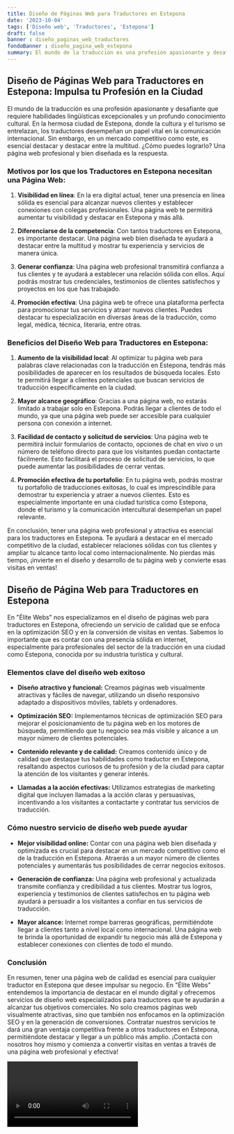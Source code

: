 ```yaml
---
title: Diseño de Páginas Web para Traductores en Estepona
date: '2023-10-04'
tags: ['Diseño web', 'Traductores', 'Estepona']
draft: false
banner : diseño_paginas_web_traductores
fondoBanner : diseño_pagina_web_estepona
summary: El mundo de la traducción es una profesión apasionante y desafiante que requiere habilidades lingüísticas excepcionales y un profundo conocimiento cultural. En la hermosa ciudad de Estepona, donde la cultura y el turismo se entrelazan, los traductores desempeñan un papel vital en la comunicación internacional. Sin embargo, en un mercado competitivo como este, es esencial destacar y destacar entre la multitud. ¿Cómo puedes lograrlo? Una página web profesional y bien diseñada es la respuesta.
---
```


## **Diseño de Páginas Web para Traductores en Estepona: Impulsa tu Profesión en la Ciudad**

El mundo de la traducción es una profesión apasionante y desafiante que requiere habilidades lingüísticas excepcionales y un profundo conocimiento cultural. En la hermosa ciudad de Estepona, donde la cultura y el turismo se entrelazan, los traductores desempeñan un papel vital en la comunicación internacional. Sin embargo, en un mercado competitivo como este, es esencial destacar y destacar entre la multitud. ¿Cómo puedes lograrlo? Una página web profesional y bien diseñada es la respuesta.

### **Motivos por los que los Traductores en Estepona necesitan una Página Web:**

1. **Visibilidad en línea**: En la era digital actual, tener una presencia en línea sólida es esencial para alcanzar nuevos clientes y establecer conexiones con colegas profesionales. Una página web te permitirá aumentar tu visibilidad y destacar en Estepona y más allá.

2. **Diferenciarse de la competencia**: Con tantos traductores en Estepona, es importante destacar. Una página web bien diseñada te ayudará a destacar entre la multitud y mostrar tu experiencia y servicios de manera única.

3. **Generar confianza**: Una página web profesional transmitirá confianza a tus clientes y te ayudará a establecer una relación sólida con ellos. Aquí podrás mostrar tus credenciales, testimonios de clientes satisfechos y proyectos en los que has trabajado.

4. **Promoción efectiva**: Una página web te ofrece una plataforma perfecta para promocionar tus servicios y atraer nuevos clientes. Puedes destacar tu especialización en diversas áreas de la traducción, como legal, médica, técnica, literaria, entre otras.

### **Beneficios del Diseño Web para Traductores en Estepona:**

1. **Aumento de la visibilidad local**: Al optimizar tu página web para palabras clave relacionadas con la traducción en Estepona, tendrás más posibilidades de aparecer en los resultados de búsqueda locales. Esto te permitirá llegar a clientes potenciales que buscan servicios de traducción específicamente en la ciudad.

2. **Mayor alcance geográfico**: Gracias a una página web, no estarás limitado a trabajar solo en Estepona. Podrás llegar a clientes de todo el mundo, ya que una página web puede ser accesible para cualquier persona con conexión a internet.

3. **Facilidad de contacto y solicitud de servicios**: Una página web te permitirá incluir formularios de contacto, opciones de chat en vivo o un número de teléfono directo para que los visitantes puedan contactarte fácilmente. Esto facilitará el proceso de solicitud de servicios, lo que puede aumentar las posibilidades de cerrar ventas.

4. **Promoción efectiva de tu portafolio**: En tu página web, podrás mostrar tu portafolio de traducciones exitosas, lo cual es imprescindible para demostrar tu experiencia y atraer a nuevos clientes. Esto es especialmente importante en una ciudad turística como Estepona, donde el turismo y la comunicación intercultural desempeñan un papel relevante.

En conclusión, tener una página web profesional y atractiva es esencial para los traductores en Estepona. Te ayudará a destacar en el mercado competitivo de la ciudad, establecer relaciones sólidas con tus clientes y ampliar tu alcance tanto local como internacionalmente. No pierdas más tiempo, ¡invierte en el diseño y desarrollo de tu página web y convierte esas visitas en ventas!

<GifSeo />

<Cta />

## Diseño de Página Web para Traductores en Estepona

En "Élite Webs" nos especializamos en el diseño de páginas web para traductores en Estepona, ofreciendo un servicio de calidad que se enfoca en la optimización SEO y en la conversión de visitas en ventas. Sabemos lo importante que es contar con una presencia sólida en internet, especialmente para profesionales del sector de la traducción en una ciudad como Estepona, conocida por su industria turística y cultural.

### Elementos clave del diseño web exitoso

- **Diseño atractivo y funcional:** Creamos páginas web visualmente atractivas y fáciles de navegar, utilizando un diseño responsivo adaptado a dispositivos móviles, tablets y ordenadores.

- **Optimización SEO:** Implementamos técnicas de optimización SEO para mejorar el posicionamiento de tu página web en los motores de búsqueda, permitiendo que tu negocio sea más visible y alcance a un mayor número de clientes potenciales.

- **Contenido relevante y de calidad:** Creamos contenido único y de calidad que destaque tus habilidades como traductor en Estepona, resaltando aspectos curiosos de tu profesión y de la ciudad para captar la atención de los visitantes y generar interés.

- **Llamadas a la acción efectivas:** Utilizamos estrategias de marketing digital que incluyen llamadas a la acción claras y persuasivas, incentivando a los visitantes a contactarte y contratar tus servicios de traducción.

### Cómo nuestro servicio de diseño web puede ayudar

- **Mejor visibilidad online:** Contar con una página web bien diseñada y optimizada es crucial para destacar en un mercado competitivo como el de la traducción en Estepona. Atraerás a un mayor número de clientes potenciales y aumentarás tus posibilidades de cerrar negocios exitosos.

- **Generación de confianza:** Una página web profesional y actualizada transmite confianza y credibilidad a tus clientes. Mostrar tus logros, experiencia y testimonios de clientes satisfechos en tu página web ayudará a persuadir a los visitantes a confiar en tus servicios de traducción.

- **Mayor alcance:** Internet rompe barreras geográficas, permitiéndote llegar a clientes tanto a nivel local como internacional. Una página web te brinda la oportunidad de expandir tu negocio más allá de Estepona y establecer conexiones con clientes de todo el mundo.

### Conclusión

En resumen, tener una página web de calidad es esencial para cualquier traductor en Estepona que desee impulsar su negocio. En "Élite Webs" entendemos la importancia de destacar en el mundo digital y ofrecemos servicios de diseño web especializados para traductores que te ayudarán a alcanzar tus objetivos comerciales. No solo creamos páginas web visualmente atractivas, sino que también nos enfocamos en la optimización SEO y en la generación de conversiones. Contratar nuestros servicios te dará una gran ventaja competitiva frente a otros traductores en Estepona, permitiéndote destacar y llegar a un público más amplio. ¡Contacta con nosotros hoy mismo y comienza a convertir visitas en ventas a través de una página web profesional y efectiva!

<Video />

<CtaBot job='Traductores' city='Estepona'/>

<Gmaps query='Estepona+españa+maps' />